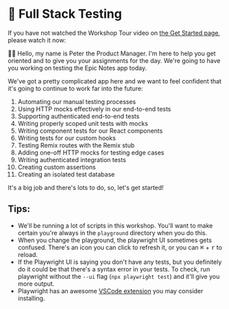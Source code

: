 # 🧪 Full Stack Testing

<EpicVideo url="https://www.epicweb.dev/workshops/web-application-testing/intro-to-web-application-testing/intro-to-web-application-testing-workshop" />

If you have not watched the Workshop Tour video on
[the Get Started page](https://www.epicweb.dev/get-started), please watch it now:

<EpicVideo url="https://www.epicweb.dev/tips/get-started-with-the-epic-workshop-app" />

👨‍💼 Hello, my name is Peter the Product Manager. I'm here to help you get
oriented and to give you your assignments for the day. We're going to have you
working on testing the Epic Notes app today.

We've got a pretty complicated app here and we want to feel confident that it's
going to continue to work far into the future:

1. Automating our manual testing processes
2. Using HTTP mocks effectively in our end-to-end tests
3. Supporting authenticated end-to-end tests
4. Writing properly scoped unit tests with mocks
5. Writing component tests for our React components
6. Writing tests for our custom hooks
7. Testing Remix routes with the Remix stub
8. Adding one-off HTTP mocks for testing edge cases
9. Writing authenticated integration tests
10. Creating custom assertions
11. Creating an isolated test database

It's a big job and there's lots to do, so, let's get started!

## Tips:

- We'll be running a lot of scripts in this workshop. You'll want to make
  certain you're always in the `playground` directory when you do this.
- When you change the playground, the playwright UI sometimes gets confused.
  There's an icon you can click to refresh it, or you
  can <kbd>⌘</kbd> + <kbd>r</kbd> to reload.
- If the Playwright UI is saying you don't have any tests, but you definitely do
  it could be that there's a syntax error in your tests. To check, run
  playwright without the `--ui` flag (`npx playwright test`) and it'll give you
  more output.
- Playwright has an awesome
  [VSCode extension](https://marketplace.visualstudio.com/items?itemName=ms-playwright.playwright)
  you may consider installing.
